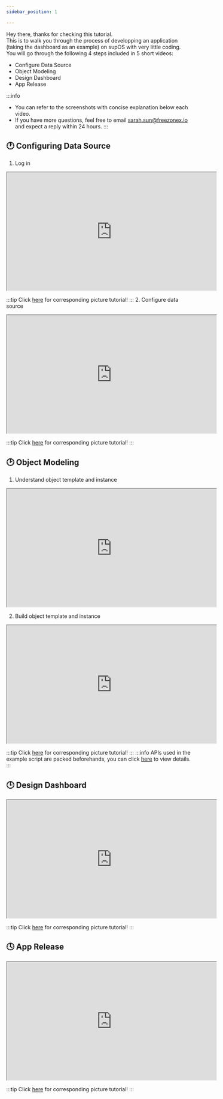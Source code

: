 ```yaml
---
sidebar_position: 1

---
```


Hey there, thanks for checking this tutorial. <br/>
This is to walk you through the process of developping an application (taking the dashboard as an example) on supOS with very little coding.<br/>
You will go through the following 4 steps included in 5 short videos:
- Configure Data Source
- Object Modeling
- Design Dashboard
- App Release

:::info
- You can refer to the screenshots with concise explanation below each video.
- If you have more questions, feel free to email sarah.sun@freezonex.io and expect a reply within 24 hours.
:::

## 🕐 Configuring Data Source
1. Log in<br/>
<iframe width="560" height="315" 
src="https://www.youtube.com/embed/watch?v=amSu6wt0ElQ&list=PLXY6XZIUts7Gg3JBiyC0uvcaCqx3AYJbx&index=2" 
title="Object template and instance" allow="accelerometer; autoplay;clipboard-write;encrypted-media;gyroscope;picture-in-picture" allowfullscreen></iframe>


:::tip
Click <a href="Log in">here</a> for corresponding picture tutorial!
:::
2. Configure data source<br/>
<iframe width="560" height="315" 
src="https://www.youtube.com/embed/watch?v=9NFj4HAKHRs&list=PLXY6XZIUts7Gg3JBiyC0uvcaCqx3AYJbx&index=1" 
title="Object template and instance" allow="accelerometer; autoplay;clipboard-write;encrypted-media;gyroscope;picture-in-picture" allowfullscreen></iframe>

:::tip
Click <a href="Configure Data Source">here</a> for corresponding picture tutorial!
:::
## 🕑 Object Modeling
1. Understand object template and instance<br/>
<iframe width="560" height="315" 
src="https://www.youtube.com/embed/watch?v=pyR0Bco9DVQ&list=PLXY6XZIUts7Gg3JBiyC0uvcaCqx3AYJbx&index=3" 
title="Object template and instance" allow="accelerometer; autoplay;clipboard-write;encrypted-media;gyroscope;picture-in-picture" allowfullscreen></iframe>

2. Build object template and instance<br/>
<iframe width="560" height="315" 
src="https://www.youtube.com/embed/watch?v=KJQAXm1oGvE&list=PLXY6XZIUts7Gg3JBiyC0uvcaCqx3AYJbx&index=6" 
title="Object template and instance" allow="accelerometer; autoplay;clipboard-write;encrypted-media;gyroscope;picture-in-picture" allowfullscreen></iframe>

:::tip
Click <a href="Build Object Template and Instance">here</a> for corresponding picture tutorial!
:::
:::info
APIs used in the example script are packed beforehands, you can click <a href="">here</a> to view details.
:::

## 🕒 Design Dashboard
<iframe width="560" height="315" 
src="https://www.youtube.com/embed/watch?v=MIpxqPxItGE&list=PLXY6XZIUts7Gg3JBiyC0uvcaCqx3AYJbx&index=4" 
title="Object template and instance" allow="accelerometer; autoplay;clipboard-write;encrypted-media;gyroscope;picture-in-picture" allowfullscreen></iframe>

:::tip
Click <a href="Design Dashboard">here</a> for corresponding picture tutorial!
:::
## 🕓 App Release
<iframe width="560" height="315" 
src="https://www.youtube.com/embed/watch?v=BEjCjvM0vOM&list=PLXY6XZIUts7Gg3JBiyC0uvcaCqx3AYJbx&index=5" 
title="Object template and instance" allow="accelerometer; autoplay;clipboard-write;encrypted-media;gyroscope;picture-in-picture" allowfullscreen></iframe>

:::tip
Click <a href="App Release">here</a> for corresponding picture tutorial!
:::